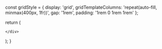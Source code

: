 

  const gridStyle = {
    display: 'grid',
    gridTemplateColumns: 'repeat(auto-fill, minmax(400px, 1fr))',
    gap: '1rem',
    padding: '1rem 0 1rem 1rem'
  };

  return (
    <div style={gridStyle}>
      
  <Card 
    title="Piyasutta - Dear"
    description="One who engages in good conduct by body, speech, and mind is dear to themselves."
    link="/sn/sn1-11/sn3/sn3.4"
    id="sn3.4"
  />


  <Card 
    title="Doṇapākasutta - A Bucket Of Rice"
    description="The Buddha observes the King Pasenadi as huffing and puffing and advises him on moderation in eating."
    link="/sn/sn1-11/sn3/sn3.13"
    id="sn3.13"
  />

    </div>
  );
}
